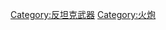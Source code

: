 {{Commonscat|Anti-tank guns}}
{{Catmore}}

[[Category:反坦克武器|Category:反坦克武器]]
[[Category:火炮|Category:火炮]]